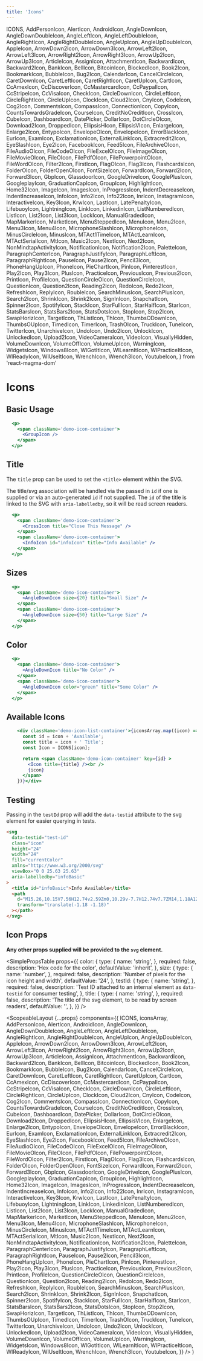 ```yaml
---
title: 'Icons'
---
```


  ICONS,
  AddPersonIcon,
  AlertIcon,
  AndroidIcon,
  AngleDownIcon,
  AngleDownDoubleIcon,
  AngleLeftIcon,
  AngleLeftDoubleIcon,
  AngleRightIcon,
  AngleRightDoubleIcon,
  AngleUpIcon,
  AngleUpDoubleIcon,
  AppleIcon,
  ArrowDown2Icon,
  ArrowDown3Icon,
  ArrowLeft2Icon,
  ArrowLeft3Icon,
  ArrowRight2Icon,
  ArrowRight3Icon,
  ArrowUp2Icon,
  ArrowUp3Icon,
  ArticleIcon,
  AssignIcon,
  AttachmentIcon,
  BackwardIcon,
  Backward2Icon,
  BankIcon,
  BellIcon,
  BitcoinIcon,
  BlockedIcon,
  Book2Icon,
  BookmarkIcon,
  BubbleIcon,
  Bug2Icon,
  CalendarIcon,
  CancelCircleIcon,
  CaretDownIcon,
  CaretLeftIcon,
  CaretRightIcon,
  CaretUpIcon,
  CartIcon,
  CcAmexIcon,
  CcDiscoverIcon,
  CcMastercardIcon,
  CcPaypalIcon,
  CcStripeIcon,
  CcVisaIcon,
  CheckIcon,
  CircleDownIcon,
  CircleLeftIcon,
  CircleRightIcon,
  CircleUpIcon,
  ClockIcon,
  Cloud2Icon,
  CnyIcon,
  CodeIcon,
  Cog2Icon,
  CommentsIcon,
  CompassIcon,
  ConnectionIcon,
  CopyIcon,
  CountsTowardsGradeIcon,
  CourseIcon,
  CreditNoCreditIcon,
  CrossIcon,
  CubeIcon,
  DashboardIcon,
  DatePicker,
  DollarIcon,
  DotCircleOIcon,
  Download2Icon,
  DroppedIcon,
  EllipsisHIcon,
  EllipsisVIcon,
  EnlargeIcon,
  Enlarge2Icon,
  EntypoIcon,
  EnvelopeOIcon,
  EnvelopeIcon,
  ErrorBlackIcon,
  EurIcon,
  ExamIcon,
  ExclamationIcon,
  ExternalLinkIcon,
  Extracredit2Icon,
  EyeSlashIcon,
  Eye2Icon,
  FacebookIcon,
  Feed5Icon,
  FileArchiveOIcon,
  FileAudioOIcon,
  FileCodeOIcon,
  FileExcelOIcon,
  FileImageOIcon,
  FileMovieOIcon,
  FileOIcon,
  FilePdfOIcon,
  FilePowerpointOIcon,
  FileWordOIcon,
  Filter2Icon,
  FirstIcon,
  FlagOIcon,
  Flag3Icon,
  FlashcardsIcon,
  FolderOIcon,
  FolderOpenOIcon,
  FontSizeIcon,
  ForwardIcon,
  Forward2Icon,
  Forward3Icon,
  GbpIcon,
  GlassdoorIcon,
  GoogleDriveIcon,
  GooglePlusIcon,
  GoogleplayIcon,
  GraduationCapIcon,
  GroupIcon,
  HighlightIcon,
  Home32Icon,
  ImageIcon,
  ImagesIcon,
  InProgressIcon,
  IndentDecreaseIcon,
  IndentIncreaseIcon,
  InfoIcon,
  Info2Icon,
  Info22Icon,
  InrIcon,
  InstagramIcon,
  InteractiveIcon,
  Key3Icon,
  KrwIcon,
  LastIcon,
  LatePenaltyIcon,
  LifebuoyIcon,
  LightningIcon,
  LinkIcon,
  LinkedinIcon,
  ListNumberedIcon,
  ListIcon,
  List2Icon,
  List3Icon,
  LockIcon,
  ManualGradedIcon,
  MapMarkerIcon,
  MarketIcon,
  MenuSteppedIcon,
  MenuIcon,
  Menu2Icon,
  Menu3Icon,
  Menu4Icon,
  MicrophoneSlashIcon,
  MicrophoneIcon,
  MinusCircleIcon,
  MinusIcon,
  MTAct1TimeIcon,
  MTActLearnIcon,
  MTActSerialIcon,
  MtIcon,
  Music2Icon,
  NextIcon,
  Next2Icon,
  NonMindtapActivityIcon,
  NotificationIcon,
  Notification2Icon,
  PaletteIcon,
  ParagraphCenterIcon,
  ParagraphJustifyIcon,
  ParagraphLeftIcon,
  ParagraphRightIcon,
  PauseIcon,
  Pause2Icon,
  Pencil3Icon,
  PhoneHangUpIcon,
  PhoneIcon,
  PieChartIcon,
  PinIcon,
  PinterestIcon,
  Play2Icon,
  Play3Icon,
  PlusIcon,
  PracticeIcon,
  PreviousIcon,
  Previous2Icon,
  PrintIcon,
  ProfileIcon,
  QuestionCircleOIcon,
  QuestionCircleIcon,
  QuestionIcon,
  Question2Icon,
  Reading2Icon,
  RedoIcon,
  Redo2Icon,
  RefreshIcon,
  ReplyIcon,
  RoubleIcon,
  SearchMinusIcon,
  SearchPlusIcon,
  Search2Icon,
  ShrinkIcon,
  Shrink2Icon,
  SignInIcon,
  SnapchatIcon,
  Spinner2Icon,
  SpotifyIcon,
  StackIcon,
  StarFullIcon,
  StarHalfIcon,
  StarIcon,
  StatsBarsIcon,
  StatsBars2Icon,
  StatsDotsIcon,
  StopIcon,
  Stop2Icon,
  SwapHorizIcon,
  TargetIcon,
  ThListIcon,
  ThIcon,
  ThumbsODownIcon,
  ThumbsOUpIcon,
  TimedIcon,
  TimerIcon,
  TrashOIcon,
  TruckIcon,
  TuneIcon,
  TwitterIcon,
  UnarchiveIcon,
  UndoIcon,
  Undo2Icon,
  UnlockIcon,
  UnlockedIcon,
  Upload2Icon,
  VideoCameraIcon,
  VideoIcon,
  VisuallyHidden,
  VolumeDownIcon,
  VolumeOffIcon,
  VolumeUpIcon,
  WarningIcon,
  WidgetsIcon,
  Windows8Icon,
  WlGotItIcon,
  WlLearnItIcon,
  WlPracticeItIcon,
  WlReadyIcon,
  WlUseItIcon,
  WrenchIcon,
  Wrench3Icon,
  YoutubeIcon,
} from 'react-magma-dom'

# Icons

## Basic Usage

```.jsx
  <p>
    <span className='demo-icon-container'>
      <GroupIcon />
    </span>
  </p>
```

## Title

The `title` prop can be used to set the `<title>` element within the SVG.

The title/svg association will be handled via the passed in `id` if one is supplied or via an auto-generated `id` if not supplied. The `id` of the title is linked to the SVG with `aria-labelledby`,
so it will be read screen readers.

```.jsx
  <p>
    <span className='demo-icon-container'>
      <CrossIcon title="Close This Message" />
    </span>
    <span className='demo-icon-container'>
      <InfoIcon id="infoIcon" title="Info Available" />
    </span>
  </p>
```

## Sizes

```.jsx
  <p>
    <span className='demo-icon-container'>
      <AngleDownIcon size={20} title="Small Size" />
    </span>
    <span className='demo-icon-container'>
      <AngleDownIcon size={50} title="Large Size" />
    </span>
  </p>
```

## Color

```.jsx
  <p>
    <span className='demo-icon-container'>
      <AngleDownIcon title="No Color" />
    </span>
    <span className='demo-icon-container'>
      <AngleDownIcon color="green" title="Some Color" />
    </span>
  </p>
```

## Available Icons

```.jsx hideCode
    <div className='demo-icon-list-container'>{iconsArray.map((icon) => {
      const id = icon + 'Available';
      const title = icon + ' Title';
      const Icon = ICONS[icon];

      return <span className='demo-icon-container' key={id} >
        <Icon title={title} /><br />
        {icon}
      </span>
    })}</div>
```

## Testing

Passing in the `testId` prop will add the `data-testid` attribute to the svg element for easier querying in tests.

```html
<svg
  data-testid="test-id"
  class="icon"
  height="24"
  width="24"
  fill="currentColor"
  xmlns="http://www.w3.org/2000/svg"
  viewBox="0 0 25.63 25.63"
  aria-labelledby="infoBasic"
>
  <title id="infoBasic">Info Available</title>
  <path
    d="M15.26,10.15V7.56H12.74v2.59Zm0,10.29v-7.7H12.74v7.7ZM14,1.18A12.82,12.82,0,1,1,1.18,14,12.79,12.79,0,0,1,14,1.18Z"
    transform="translate(-1.18 -1.18)"
  ></path>
</svg>
```

## Icon Props

**Any other props supplied will be provided to the `svg` element.**

<SimplePropsTable
  props={{
    color: {
      type: {
        name: 'string',
      },
      required: false,
      description: 'Hex code for the color',
      defaultValue: 'inherit',
    },
    size: {
      type: {
        name: 'number',
      },
      required: false,
      description: 'Number of pixels for the icon height and width',
      defaultValue: '24',
    },
    testId: {
      type: {
        name: 'string',
      },
      required: false,
      description:
        'Test ID attached to an internal element as `data-testid` for consumer testing',
    },
    title: {
      type: {
        name: 'string',
      },
      required: false,
      description: 'The title of the svg element, to be read by screen readers',
      defaultValue: '',
    },
  }}
/>

  <ScopeableLayout
    {...props}
    components={{
      ICONS,
      iconsArray,
      AddPersonIcon,
      AlertIcon,
      AndroidIcon,
      AngleDownIcon,
      AngleDownDoubleIcon,
      AngleLeftIcon,
      AngleLeftDoubleIcon,
      AngleRightIcon,
      AngleRightDoubleIcon,
      AngleUpIcon,
      AngleUpDoubleIcon,
      AppleIcon,
      ArrowDown2Icon,
      ArrowDown3Icon,
      ArrowLeft2Icon,
      ArrowLeft3Icon,
      ArrowRight2Icon,
      ArrowRight3Icon,
      ArrowUp2Icon,
      ArrowUp3Icon,
      ArticleIcon,
      AssignIcon,
      AttachmentIcon,
      BackwardIcon,
      Backward2Icon,
      BankIcon,
      BellIcon,
      BitcoinIcon,
      BlockedIcon,
      Book2Icon,
      BookmarkIcon,
      BubbleIcon,
      Bug2Icon,
      CalendarIcon,
      CancelCircleIcon,
      CaretDownIcon,
      CaretLeftIcon,
      CaretRightIcon,
      CaretUpIcon,
      CartIcon,
      CcAmexIcon,
      CcDiscoverIcon,
      CcMastercardIcon,
      CcPaypalIcon,
      CcStripeIcon,
      CcVisaIcon,
      CheckIcon,
      CircleDownIcon,
      CircleLeftIcon,
      CircleRightIcon,
      CircleUpIcon,
      ClockIcon,
      Cloud2Icon,
      CnyIcon,
      CodeIcon,
      Cog2Icon,
      CommentsIcon,
      CompassIcon,
      ConnectionIcon,
      CopyIcon,
      CountsTowardsGradeIcon,
      CourseIcon,
      CreditNoCreditIcon,
      CrossIcon,
      CubeIcon,
      DashboardIcon,
      DatePicker,
      DollarIcon,
      DotCircleOIcon,
      Download2Icon,
      DroppedIcon,
      EllipsisHIcon,
      EllipsisVIcon,
      EnlargeIcon,
      Enlarge2Icon,
      EntypoIcon,
      EnvelopeOIcon,
      EnvelopeIcon,
      ErrorBlackIcon,
      EurIcon,
      ExamIcon,
      ExclamationIcon,
      ExternalLinkIcon,
      Extracredit2Icon,
      EyeSlashIcon,
      Eye2Icon,
      FacebookIcon,
      Feed5Icon,
      FileArchiveOIcon,
      FileAudioOIcon,
      FileCodeOIcon,
      FileExcelOIcon,
      FileImageOIcon,
      FileMovieOIcon,
      FileOIcon,
      FilePdfOIcon,
      FilePowerpointOIcon,
      FileWordOIcon,
      Filter2Icon,
      FirstIcon,
      FlagOIcon,
      Flag3Icon,
      FlashcardsIcon,
      FolderOIcon,
      FolderOpenOIcon,
      FontSizeIcon,
      ForwardIcon,
      Forward2Icon,
      Forward3Icon,
      GbpIcon,
      GlassdoorIcon,
      GoogleDriveIcon,
      GooglePlusIcon,
      GoogleplayIcon,
      GraduationCapIcon,
      GroupIcon,
      HighlightIcon,
      Home32Icon,
      ImageIcon,
      ImagesIcon,
      InProgressIcon,
      IndentDecreaseIcon,
      IndentIncreaseIcon,
      InfoIcon,
      Info2Icon,
      Info22Icon,
      InrIcon,
      InstagramIcon,
      InteractiveIcon,
      Key3Icon,
      KrwIcon,
      LastIcon,
      LatePenaltyIcon,
      LifebuoyIcon,
      LightningIcon,
      LinkIcon,
      LinkedinIcon,
      ListNumberedIcon,
      ListIcon,
      List2Icon,
      List3Icon,
      LockIcon,
      ManualGradedIcon,
      MapMarkerIcon,
      MarketIcon,
      MenuSteppedIcon,
      MenuIcon,
      Menu2Icon,
      Menu3Icon,
      Menu4Icon,
      MicrophoneSlashIcon,
      MicrophoneIcon,
      MinusCircleIcon,
      MinusIcon,
      MTAct1TimeIcon,
      MTActLearnIcon,
      MTActSerialIcon,
      MtIcon,
      Music2Icon,
      NextIcon,
      Next2Icon,
      NonMindtapActivityIcon,
      NotificationIcon,
      Notification2Icon,
      PaletteIcon,
      ParagraphCenterIcon,
      ParagraphJustifyIcon,
      ParagraphLeftIcon,
      ParagraphRightIcon,
      PauseIcon,
      Pause2Icon,
      Pencil3Icon,
      PhoneHangUpIcon,
      PhoneIcon,
      PieChartIcon,
      PinIcon,
      PinterestIcon,
      Play2Icon,
      Play3Icon,
      PlusIcon,
      PracticeIcon,
      PreviousIcon,
      Previous2Icon,
      PrintIcon,
      ProfileIcon,
      QuestionCircleOIcon,
      QuestionCircleIcon,
      QuestionIcon,
      Question2Icon,
      Reading2Icon,
      RedoIcon,
      Redo2Icon,
      RefreshIcon,
      ReplyIcon,
      RoubleIcon,
      SearchMinusIcon,
      SearchPlusIcon,
      Search2Icon,
      ShrinkIcon,
      Shrink2Icon,
      SignInIcon,
      SnapchatIcon,
      Spinner2Icon,
      SpotifyIcon,
      StackIcon,
      StarFullIcon,
      StarHalfIcon,
      StarIcon,
      StatsBarsIcon,
      StatsBars2Icon,
      StatsDotsIcon,
      StopIcon,
      Stop2Icon,
      SwapHorizIcon,
      TargetIcon,
      ThListIcon,
      ThIcon,
      ThumbsODownIcon,
      ThumbsOUpIcon,
      TimedIcon,
      TimerIcon,
      TrashOIcon,
      TruckIcon,
      TuneIcon,
      TwitterIcon,
      UnarchiveIcon,
      UndoIcon,
      Undo2Icon,
      UnlockIcon,
      UnlockedIcon,
      Upload2Icon,
      VideoCameraIcon,
      VideoIcon,
      VisuallyHidden,
      VolumeDownIcon,
      VolumeOffIcon,
      VolumeUpIcon,
      WarningIcon,
      WidgetsIcon,
      Windows8Icon,
      WlGotItIcon,
      WlLearnItIcon,
      WlPracticeItIcon,
      WlReadyIcon,
      WlUseItIcon,
      WrenchIcon,
      Wrench3Icon,
      YoutubeIcon,
    }}
  />
)
